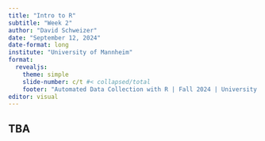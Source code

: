 ```yaml
---
title: "Intro to R"
subtitle: "Week 2"
author: "David Schweizer"
date: "September 12, 2024"
date-format: long
institute: "University of Mannheim"
format: 
  revealjs:
    theme: simple
    slide-number: c/t #< collapsed/total
    footer: "Automated Data Collection with R | Fall 2024 | University of Mannheim"
editor: visual
---
```


## TBA
